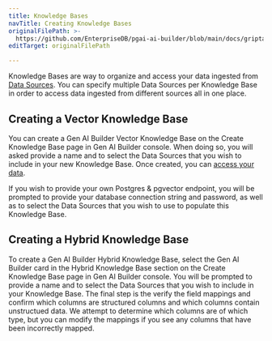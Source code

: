 ```yaml
---
title: Knowledge Bases
navTitle: Creating Knowledge Bases
originalFilePath: >-
  https://github.com/EnterpriseDB/pgai-ai-builder/blob/main/docs/griptape-cloud/knowledge-bases/create-knowledge-base.md
editTarget: originalFilePath

---
```



Knowledge Bases are way to organize and access your data ingested from [Data Sources](/edb-postgres-ai/1.3/ai-factory/gen-ai/reference/data-sources/create-data-source).
You can specify multiple Data Sources per Knowledge Base in order to access data ingested from different sources all in one place.

## Creating a Vector Knowledge Base

You can create a Gen AI Builder Vector Knowledge Base on the Create Knowledge Base page in Gen AI Builder console. When doing so, you will asked provide a name and to select the Data Sources that you wish to include in your new Knowledge Base. Once created, you can [access your data](accessing-data.mdx).

If you wish to provide your own Postgres & pgvector endpoint, you will be prompted to provide your database connection string and password, as well as to select the Data Sources that you wish to use to populate this Knowledge Base.

## Creating a Hybrid Knowledge Base

To create a Gen AI Builder Hybrid Knowledge Base, select the Gen AI Builder card in the Hybrid Knowledge Base section on the Create Knowledge Base page in Gen AI Builder console. You will be prompted to provide a name and to select the Data Sources that you wish to include in your Knowledge Base. The final step is the verify the field mappings and confirm which columns are structured columns and which columns contain unstructued data. We attempt to determine which columns are of which type, but you can modify the mappings if you see any columns that have been incorrectly mapped.
